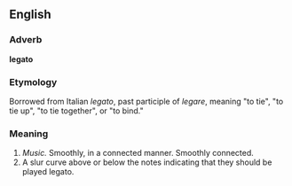 ==English==

===Adverb===
'''legato'''

===Etymology===

Borrowed from Italian ''legato'', past participle of ''legare'', meaning "to tie", "to tie up", "to tie together", or "to bind."

===Meaning===
#''Music.'' Smoothly, in a connected manner.  Smoothly connected.
#A slur curve above or below the notes indicating that they should be played legato.